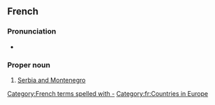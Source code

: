 {{also|Serbie et Monténégro}}
==French==

===Pronunciation===
* {{fr-IPA}}

===Proper noun===
{{fr-proper noun|head=[[Serbie]]-et-[[Monténégro]]|f}}

# [[Serbia and Montenegro]]

[[Category:French terms spelled with -]]
[[Category:fr:Countries in Europe]]